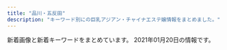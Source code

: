 ```yaml
---
title: "品川・五反田"
description: "キーワード別にの巨乳アジアン・チャイナエステ嬢情報をまとめました。"
---
```


新着画像と新着キーワードをまとめています。
2021年01月20日の情報です。

<DmmAffiliateIns />
<KeywordTable
  shops={
    [
    {
        "keywords": {
            "C": 13
        },
        "name": "\u30de\u30c3\u30b5\u30fc\u30b8\u306e\u5915\u6708",
        "img_links": [
            "http://www.es-yuduki.com/css/nav/nav-004.jpg",
            "http://www.es-yuduki.com/css/nav/nav-001.jpg",
            "http://www.es-yuduki.com/css/nav/nav-007.jpg",
            "http://www.es-yuduki.com/css/nav/change-004.jpg",
            "http://www.es-yuduki.com/css/staff03-b.jpg",
            "http://www.es-yuduki.com/css/staff02-b.jpg",
            "http://www.es-yuduki.com/css/progress08.jpg",
            "http://www.es-yuduki.com/css/staff03.jpg",
            "http://www.es-yuduki.com/css/progress04.jpg",
            "http://www.es-yuduki.com/css/nav/change-002.jpg",
            "http://www.es-yuduki.com/css/nav/change-005.jpg",
            "http://www.es-yuduki.com/css/main-top05.png",
            "http://www.es-yuduki.com/css/coupon003.jpg",
            "http://www.es-yuduki.com/css/progress03.jpg",
            "http://www.es-yuduki.com/css/staff02.jpg",
            "http://www.es-yuduki.com/css/nav/nav-0003.jpg",
            "http://www.es-yuduki.com/css/nav/nav-005.jpg",
            "http://www.es-yuduki.com/css/progress06.jpg",
            "http://www.es-yuduki.com/css/kanban.jpg",
            "http://www.es-yuduki.com/css/head.jpg",
            "http://www.es-yuduki.com/css/progress01.jpg",
            "http://www.es-yuduki.com/css/progress07.jpg",
            "http://www.es-yuduki.com/css/staff01.jpg",
            "http://www.es-yuduki.com/css/nav/change-007.jpg",
            "http://www.es-yuduki.com/css/progress05.jpg",
            "http://www.es-yuduki.com/css/nav/change-001.jpg",
            "http://www.es-yuduki.com/css/staff00.jpg",
            "http://www.es-yuduki.com/css/nav/nav-006.jpg",
            "http://www.es-yuduki.com/css/staff01-b.jpg",
            "http://www.es-yuduki.com/css/nav/nav-002.jpg",
            "http://www.es-yuduki.com/css/nav/change-0003.jpg",
            "http://www.es-yuduki.com/css/nav/change-006.jpg",
            "http://www.es-yuduki.com/css/progress02.jpg"
        ],
        "station": "JR\u4e94\u53cd\u7530\u99c5\u897f\u53e3",
        "url": "http://www.es-yuduki.com/"
    },
    {
        "url": "http://lacure.link/",
        "img_links": [
            "http://lacure.link/images/news.png",
            "http://lacure.link/images/g2.jpg",
            "http://lacure.link/images/yuki.jpg",
            "http://lacure.link/images/sayuri.jpg",
            "http://lacure.link/images/s1.jpg",
            "http://lacure.link/images/r2.jpg",
            "http://lacure.link/images/r5.jpg",
            "http://lacure.link/images/top2.jpg",
            "http://lacure.link/images/face.png",
            "http://lacure.link/images/g5.jpg",
            "http://lacure.link/images/g6.jpg",
            "http://lacure.link/images/s_staff.png",
            "http://lacure.link/images/kol.jpg",
            "http://lacure.link/images/zi.png",
            "http://lacure.link/images/g1.jpg",
            "http://lacure.link/images/r1.jpg",
            "http://lacure.link/images/g0.jpg",
            "http://lacure.link/images/r6.jpg",
            "http://lacure.link/images/asali.jpg",
            "http://lacure.link/images/kiki.jpg",
            "http://lacure.link/images/r4.jpg",
            "http://lacure.link/images/gb01.png",
            "http://lacure.link/images/r3.jpg",
            "http://lacure.link/images/g3.jpg",
            "http://lacure.link/images/left3.png"
        ],
        "station": "\u6238\u8d8a\u9280\u5ea7\u99c5",
        "name": "\u30e9\u30ad\u30e5\u30a2",
        "keywords": {}
    },
    {
        "img_links": [
            "http://hanagoromo.work/miyuki.jpg",
            "http://hanagoromo.work/rie1.jpg",
            "http://hanagoromo.work/1.jpg",
            "http://hanagoromo.work/s1.png",
            "http://hanagoromo.work/mens-esthe1.png",
            "http://hanagoromo.work/mio2.jpg",
            "http://hanagoromo.work/hitomi2.jpg",
            "http://hanagoromo.work/2.jpg",
            "http://hanagoromo.work/nana.jpg",
            "http://hanagoromo.work/4.jpg",
            "http://hanagoromo.work/interior_t.jpg",
            "http://hanagoromo.work/6.jpg",
            "http://hanagoromo.work/staff_t.jpg",
            "http://hanagoromo.work/nana1.jpg",
            "http://hanagoromo.work/ai3.jpg",
            "http://hanagoromo.work/sys.jpg",
            "http://hanagoromo.work/nana2.jpg",
            "http://hanagoromo.work/b2.jpg",
            "http://hanagoromo.work/miyuki1.jpg",
            "http://hanagoromo.work/rina1.jpeg",
            "http://hanagoromo.work/rina2.jpeg",
            "http://hanagoromo.work/yuna2.jpg",
            "http://hanagoromo.work/112.jpg",
            "http://hanagoromo.work/mio.jpg",
            "http://hanagoromo.work/head.jpg",
            "http://hanagoromo.work/yuna1.jpg",
            "http://hanagoromo.work/3.jpg",
            "http://hanagoromo.work/hitomi.jpg",
            "http://hanagoromo.work/yuyu.jpg",
            "http://hanagoromo.work/yumi.jpg",
            "http://hanagoromo.work/hitomi1.jpg",
            "http://hanagoromo.work/interior1.jpg",
            "http://hanagoromo.work/ai2.jpg",
            "http://hanagoromo.work/main_top.jpg",
            "http://hanagoromo.work/mio1.jpg",
            "http://hanagoromo.work/b1.jpg",
            "http://hanagoromo.work/tina.jpg",
            "http://hanagoromo.work/tina2.jpg",
            "http://hanagoromo.work/b3.jpg",
            "http://hanagoromo.work/ta.png",
            "http://hanagoromo.work/int2.jpg",
            "http://hanagoromo.work/yumi1.jpg"
        ],
        "keywords": {},
        "name": "\u82b1\u8863",
        "station": "JR\u4e94\u53cd\u7530\u99c5",
        "url": "http://hanagoromo.work/"
    },
    {
        "name": "\u30d5\u30ed\u30fc\u30e9",
        "url": "http://f-aroma.info/",
        "img_links": [
            "http://f-aroma.info/wp/wp-content/themes/Butterfly2_ver_1_3/images/call.png",
            "http://f-aroma.info/wp/wp-content/themes/Butterfly2_ver_1_3/images/room/1.jpg",
            "http://f-aroma.info/wp/wp-content/uploads/2019/08/ersrdtyfugi.jpg",
            "http://f-aroma.info/wp/wp-content/uploads/2017/11/huisahiusahiusa21.jpg",
            "http://f-aroma.info/wp/wp-content/uploads/2018/12/ksmamamalala.jpg",
            "http://f-aroma.info/wp/wp-content/uploads/2018/01/sioaahso21.jpg",
            "http://f-aroma.info/wp/wp-content/uploads/2019/04/sahuisaioaa.jpg",
            "http://f-aroma.info/wp/wp-content/uploads/2019/09/erstdyfusa.jpg",
            "http://f-aroma.info/wp/wp-content/uploads/2019/07/trdyfugiho.jpg",
            "http://f-aroma.info/wp/wp-content/uploads/2019/09/2a602101905d29ed1e80bee4c4c6b1c1.jpg",
            "http://f-aroma.info/wp/wp-content/uploads/2017/11/uhiuhhuihiuhiusa121.jpg",
            "http://f-aroma.info/wp/wp-content/themes/Butterfly2_ver_1_3/event/top-img01.png",
            "http://f-aroma.info/wp/wp-content/uploads/2019/09/serdtytfuygiuhosa.jpg",
            "http://f-aroma.info/wp/wp-content/themes/Butterfly2_ver_1_3/event/top-img02.png",
            "http://f-aroma.info/wp/wp-content/uploads/2018/05/hsiojiolasa.jpg",
            "http://f-aroma.info/wp/wp-content/uploads/2019/03/sahuisjoialsklma.jpg",
            "http://f-aroma.info/wp/wp-content/uploads/2017/07/hitomichan01.jpg",
            "http://f-aroma.info/wp/wp-content/uploads/2020/10/4w5e4r6tuygiho.jpg",
            "http://f-aroma.info/wp/wp-content/uploads/2017/08/nananananana.jpg",
            "http://f-aroma.info/wp/wp-content/themes/Butterfly2_ver_1_3/images/tel.png",
            "http://f-aroma.info/wp/wp-content/uploads/2018/11/smaskoasaa.jpg",
            "http://f-aroma.info/wp/wp-content/uploads/2019/12/aewrstdyfugi.jpg",
            "http://f-aroma.info/wp/wp-content/uploads/2018/04/joijsoijasasaa.jpg",
            "http://f-aroma.info/wp/wp-content/themes/Butterfly2_ver_1_3/event/top-img03.png"
        ],
        "station": "JR\u54c1\u5ddd\u99c5\u9ad8\u8f2a\u53e3",
        "keywords": {
            "E": 4,
            "C": 10,
            "F": 2,
            "D": 18
        }
    },
    {
        "name": "\u7d2b\u306e\u8776",
        "url": "http://p-fly.work/",
        "keywords": {},
        "station": "JR\u4e94\u53cd\u7530\u99c5\u897f\u53e3",
        "img_links": [
            "http://p-fly.work/img/mai1.jpg",
            "http://p-fly.work/images/staff_t.png",
            "http://p-fly.work/staff/kiki.jpg",
            "http://p-fly.work/images/b2.jpg",
            "http://p-fly.work/staff/mai.jpg",
            "http://p-fly.work/images/sys3.jpg",
            "http://p-fly.work/images/b1.jpg",
            "http://p-fly.work/staff/sara.jpg",
            "http://p-fly.work/images/interior_t.png",
            "http://p-fly.work/images/head.png",
            "http://p-fly.work/images/mobile.jpg",
            "http://p-fly.work/images/tr.jpg",
            "http://p-fly.work/images/sys4.png",
            "http://p-fly.work/images/int2.png",
            "http://p-fly.work/images/line.png",
            "http://p-fly.work/images/7.jpg",
            "http://p-fly.work/staff/yuyu.jpg",
            "http://p-fly.work/images/news.jpg",
            "http://p-fly.work/images/b3.jpg",
            "http://p-fly.work/img/kiki1.jpg",
            "http://p-fly.work/img/sara1.jpg",
            "http://p-fly.work/images/ac1.jpg",
            "http://p-fly.work/images/9.jpg",
            "http://p-fly.work/images/12.jpg",
            "http://p-fly.work/images/1.jpg",
            "http://p-fly.work/images/sys2.jpg",
            "http://p-fly.work/img/yuyu1.jpg",
            "http://p-fly.work/images/int1.jpg",
            "http://p-fly.work/images/sys1.jpg"
        ]
    },
    {
        "url": "http://www.kenkou-house.info/",
        "img_links": [
            "http://www.kenkou-house.info/img/s20.jpg",
            "http://www.kenkou-house.info/img/s1.jpg",
            "http://www.kenkou-house.info/img/s13.jpg",
            "http://www.kenkou-house.info/img/Himawari_160_45.png",
            "http://www.kenkou-house.info/img/m7.png",
            "http://www.kenkou-house.info/img/Himawari_468_60.png",
            "http://www.kenkou-house.info/img/m1.png",
            "http://www.kenkou-house.info/img/m3.png",
            "http://www.kenkou-house.info/img/s12.jpg",
            "http://www.kenkou-house.info/img/m4.png",
            "http://www.kenkou-house.info/img/s16.jpg",
            "http://www.kenkou-house.info/img/s33.jpg",
            "http://www.kenkou-house.info/img/m2.png",
            "http://www.kenkou-house.info/img/bottmo-ritght.png",
            "http://www.kenkou-house.info/img/m8.png",
            "http://www.kenkou-house.info/img/s14.jpg",
            "http://www.kenkou-house.info/img/Himawari_88_31.png",
            "http://www.kenkou-house.info/img/s22.jpg",
            "http://www.kenkou-house.info/img/s4.jpg",
            "http://www.kenkou-house.info/img/s61.jpg",
            "http://www.kenkou-house.info/img/door.png",
            "http://www.kenkou-house.info/img/body-.png",
            "http://www.kenkou-house.info/img/bottmo-left.png",
            "http://www.kenkou-house.info/img/s15.jpg",
            "http://www.kenkou-house.info/img/s.png",
            "http://www.kenkou-house.info/img/s11.jpg",
            "http://www.kenkou-house.info/img/play.png",
            "http://www.kenkou-house.info/img/Himawari_200_40.png",
            "http://www.kenkou-house.info/img/s17.jpg",
            "http://www.kenkou-house.info/img/s91.jpg",
            "http://www.kenkou-house.info/img/head.png",
            "http://www.kenkou-house.info/img/m6.png",
            "http://www.kenkou-house.info/img/s7.jpg",
            "http://www.kenkou-house.info/img/m5.png",
            "http://www.kenkou-house.info/img/s21.jpg"
        ],
        "keywords": {
            "C": 8
        },
        "station": "JR\u4e94\u53cd\u7530\u99c5\u6771\u53e3",
        "name": "\u3072\u307e\u308f\u308a"
    },
    {
        "name": "\u6708\u306e\u548c",
        "img_links": [
            "https://tsukiwa.info/img/news1.png",
            "https://tsukiwa.info/img/staff/no_image.jpg",
            "https://tsukiwa.info/img/akusesu-top0.jpg",
            "https://tsukiwa.info/img/staff/rumi2.jpg",
            "https://tsukiwa.info/img/staff/koko3.jpg",
            "https://tsukiwa.info/img/pickupGirl.png",
            "https://tsukiwa.info/img/staff/rui1.jpg",
            "https://tsukiwa.info/img/staff/E802DAC6-D883-4C9C-B9A5-1A9316488333.jpeg",
            "https://tsukiwa.info/img/staff/ami11.jpg",
            "https://www.a-side.com/ad/koko/include/banner/koko_200x40.png",
            "https://tsukiwa.info/img/staff/ruru1.jpg",
            "https://tsukiwa.info/img/staff/5AD524C3-384E-48C5-9527-57A24BF6D687.jpeg",
            "https://tsukiwa.info/img/staff/g12.jpg",
            "https://tsukiwa.info/img/staff/mimi202012.jpg",
            "https://tsukiwa.info/img/staff/0F86FB97-EB60-4134-8676-FF3B3A3D0CA4.jpeg",
            "https://tsukiwa.info/img/staff/sara242.jpg",
            "https://tsukiwa.info/img/staff/mimi20202.jpg",
            "https://tsukiwa.info/img/bar_gallery.png",
            "https://tsukiwa.info/img/staff_top/20201219_1.jpg",
            "https://tsukiwa.info/img/staff/g121.jpg",
            "https://tsukiwa.info/img/staff/rumi04.jpg",
            "https://tsukiwa.info/img/staff/DADEBD01-F5CA-46C7-927F-3E3A3F3038AB.jpeg",
            "https://tsukiwa.info/img/bar_staff.png",
            "https://tsukiwa.info/img/staff/2106DD3F-7D85-42EC-8B2D-132895EFEE67.jpeg",
            "https://tsukiwa.info/img/staff/rui2.jpg",
            "https://tsukiwa.info/img/staff/mimi01.jpg",
            "https://tsukiwa.info/img/staff/2E3C537C-38BC-4549-894E-B9C32DC069BA.jpeg",
            "https://tsukiwa.info/img/staff/risa02.jpg",
            "https://tsukiwa.info/img/staff_top/20201219_2.jpg",
            "https://tsukiwa.info/img/staff/sara243.jpg",
            "https://tsukiwa.info/img/bar_profile.png",
            "https://tsukiwa.info/img/event/camp03.jpg",
            "https://tsukiwa.info/img/staff/yuri001.jpg",
            "https://tsukiwa.info/img/staff/sara241.jpg",
            "https://tsukiwa.info/img/staff/risa011.jpg",
            "https://tsukiwa.info/img/news3.png",
            "https://tsukiwa.info/img/staff/sara244.jpg",
            "https://tsukiwa.info/img/top_map.jpg",
            "https://tsukiwa.info/img/staff/mika05.jpg",
            "https://tsukiwa.info/img/staff/rumi02.jpg",
            "https://tsukiwa.info/img/bar_top1.png"
        ],
        "keywords": {
            "\u30bb\u30af\u30b7\u30fc": 20
        },
        "station": "JR\u4e94\u53cd\u7530\u99c5\u897f\u53e3",
        "url": "https://tsukiwa.info/"
    },
    {
        "img_links": [
            "http://es-mirei.com/images/returnStaffBtn.png",
            "http://es-mirei.com/staffPhoto/b20170728165256.jpg",
            "http://es-mirei.com/images/store/06.jpg",
            "http://es-mirei.com/staffPhoto/s20170911152114.jpg",
            "http://es-mirei.com/staffPhoto/s20170908125528.jpg",
            "http://es-mirei.com/staffPhoto/b20170911152114.jpg",
            "http://es-mirei.com/staffPhoto/b20170728165536.jpg",
            "http://es-mirei.com/staffPhoto/s20170728165302.jpg",
            "http://es-mirei.com/images/store/03.jpg",
            "http://es-mirei.com/images/store/04.jpg",
            "http://es-mirei.com/staffPhoto/s20180613122502.jpg",
            "http://es-mirei.com/staffPhoto/b20180209180323.jpg",
            "http://es-mirei.com/images/store/05.jpg",
            "http://es-mirei.com/images/noImg.jpg",
            "http://es-mirei.com/images/store/01.jpg",
            "http://es-mirei.com/staffPhoto/b20170911152129.jpg",
            "http://es-mirei.com/staffPhoto/s20170728165256.jpg",
            "http://es-mirei.com/staffPhoto/s20180209180323.jpg",
            "http://es-mirei.com/staffPhoto/s20170911152129.jpg",
            "http://es-mirei.com/staffPhoto/b20170908125528.jpg",
            "http://es-mirei.com/staffPhoto/b20170728165302.jpg",
            "http://es-mirei.com/images/s3Slider1Images/01.jpg",
            "http://es-mirei.com/images/store/02.jpg",
            "http://es-mirei.com/images/s3Slider1Images/03.jpg",
            "http://es-mirei.com/staffPhoto/s20170728165536.jpg",
            "http://es-mirei.com/images/s3Slider1Images/02.jpg",
            "http://es-mirei.com/staffPhoto/b20180613122502.jpg"
        ],
        "name": "\u7f8e\u4f36",
        "keywords": {
            "85": 2,
            "88": 2,
            "86": 2,
            "E": 8,
            "87": 4
        },
        "url": "http://es-mirei.com/",
        "station": "JR\u4e94\u53cd\u7530\u99c5\u897f\u53e3"
    },
    {
        "keywords": {
            "\u5de8\u4e73": 1,
            "\u4e73": 1,
            "C": 1
        },
        "img_links": [
            "https://static.a-side.com/photo/shop/34644/list.jpg",
            "https://img.a-side.com/photo/index/20210101/34669.jpg",
            "https://img.a-side.com/photo/premium/20210118/30430_01_top1.jpg",
            "https://img.a-side.com/photo/weekly/20210115/top.jpg",
            "https://www.a-side.com/chouraku/images/moved.jpg",
            "https://www.a-side.com/chouraku/staff/ayaka/index.jpg",
            "https://www.a-side.com/chouraku/staff/mina/index.jpg",
            "https://www.a-side.com/include/img/top/button_twitter.png",
            "https://www.a-side.com/chouraku/staff/coco/index.jpg",
            "https://static.a-side.com/photo/shop/34965/list.jpg",
            "https://static.a-side.com/photo/shop/35170/list.jpg",
            "https://www.a-side.com/chouraku/images/info/photo04.jpg",
            "https://www.a-side.com/chouraku/images/info/photo01.jpg",
            "https://www.a-side.com/chouraku/images/info/photo03.jpg",
            "https://www.a-side.com/chouraku/staff/yuri/index.jpg",
            "https://www.a-side.com/chouraku/images/coupon/info.png",
            "https://static.a-side.com/photo/shop/33796/list.jpg",
            "https://www.a-side.com/chouraku/images/top-info201812.jpg",
            "https://www.a-side.com/chouraku/staff/yuki/index.jpg",
            "https://img.a-side.com/photo/digicame/20210115/12568_02.jpg",
            "https://www.a-side.com/chouraku/staff/miyu/index.jpg",
            "https://www.a-side.com/chouraku/staff/mayumi/index.jpg",
            "https://img.a-side.com/photo/koko/24050/thumb.jpg",
            "https://www.a-side.com/chouraku/staff/yui/index.jpg",
            "https://www.a-side.com/chouraku/images/coupon/presented.png",
            "https://www.a-side.com/chouraku/staff/aya/index.jpg",
            "https://img.a-side.com/photo/digicame/20210112/20991_02.jpg",
            "https://static.a-side.com/photo/shop/34987/list.jpg",
            "https://static.a-side.com/photo/shop/34768/list.jpg",
            "https://www.a-side.com/chouraku/staff/moe/index.jpg",
            "https://img.a-side.com/photo/premium/20201218/12823_01_top2.jpg",
            "https://www.a-side.com/chouraku/staff/mimi/index.jpg",
            "https://static.a-side.com/photo/shop/24050/list.jpg",
            "https://img.a-side.com/photo/premium/20201218/12823_01_top1.jpg",
            "https://img.a-side.com/photo/premium/20210113/24050_01_sp.jpg",
            "https://static.a-side.com/photo/shop/34764/list.jpg",
            "https://img.a-side.com/photo/premium/20201127/33649_01_index.jpg",
            "https://img.a-side.com/photo/digicame/20210113/31406_01.jpg",
            "https://www.a-side.com/chouraku/staff/ayumi/index.jpg",
            "https://www.a-side.com/chouraku/staff/mifi/index.jpg",
            "https://www.a-side.com/chouraku/images/info/photo02.jpg",
            "https://img.a-side.com/photo/digicame/20210114/15122_02.jpg",
            "https://static.a-side.com/photo/shop/35000/list.jpg",
            "https://img.a-side.com/photo/digicame/20210112/31399_04.jpg",
            "https://img.a-side.com/photo/digicame/20210112/31399_01.jpg",
            "https://static.a-side.com/photo/shop/35132/list.jpg",
            "https://static.a-side.com/photo/shop/33708/list.jpg",
            "https://www.a-side.com/chouraku/staff/miho/index.jpg",
            "https://img.a-side.com/photo/koko/34987/thumb.jpg",
            "https://www.a-side.com/chouraku/staff/yuna/index.jpg",
            "https://img.a-side.com/photo/koko/32924/thumb.jpg",
            "https://static.a-side.com/photo/shop/34907/list.jpg",
            "https://static.a-side.com/photo/shop/30430/list.jpg",
            "https://static.a-side.com/photo/shop/34961/list.jpg",
            "https://static.a-side.com/photo/shop/22869/list.jpg",
            "https://img.a-side.com/photo/digicame/20210112/20991_01.jpg",
            "https://static.a-side.com/photo/shop/35020/list.jpg",
            "https://img.a-side.com/photo/digicame/20210115/29395_02.jpg",
            "https://static.a-side.com/photo/shop/34660/list.jpg",
            "https://www.a-side.com/chouraku/staff/aiko/index.jpg",
            "https://img.a-side.com/photo/digicame/20210115/29625_04.jpg",
            "https://static.a-side.com/photo/shop/33915/list.jpg",
            "https://img.a-side.com/photo/digicame/20210111/25065_02.jpg",
            "https://www.a-side.com/chouraku/staff/mika/index.jpg",
            "https://img.a-side.com/photo/digicame/20210113/31406_02.jpg",
            "https://img.a-side.com/photo/premium/20210120/34449_01_top1.jpg",
            "https://www.a-side.com/chouraku/images/covergirl.jpg",
            "https://www.a-side.com/chouraku/staff/yumi/index.jpg",
            "https://www.a-side.com/chouraku/staff/yuyu/index.jpg",
            "https://www.a-side.com/chouraku/images/ticket.jpg",
            "https://img.a-side.com/photo/premium/20210111/34449_01_sp.jpg",
            "https://img.a-side.com/photo/premium/20210118/30430_01_top2.jpg",
            "https://www.a-side.com/chouraku/staff/sayuri/index.jpg",
            "https://www.a-side.com/chouraku/staff/emi/index.jpg",
            "https://www.a-side.com/chouraku/staff/yui2/index.jpg",
            "https://www.a-side.com/chouraku/staff/rika/index.jpg",
            "https://img.a-side.com/photo/digicame/20210115/29625_01.jpg",
            "https://static.a-side.com/photo/shop/34669/list.jpg",
            "https://static.a-side.com/photo/shop/35018/list.jpg",
            "https://img.a-side.com/photo/premium/20210120/34449_01_top2.jpg",
            "https://www.a-side.com/chouraku/staff/miki/index.jpg",
            "https://www.a-side.com/chouraku/staff/ami/index.jpg",
            "https://img.a-side.com/photo/koko/34965/thumb.jpg",
            "https://static.a-side.com/photo/shop/34847/list.jpg",
            "https://static.a-side.com/photo/shop/33321/list.jpg",
            "https://www.a-side.com/chouraku/staff/yuu/index.jpg",
            "https://static.a-side.com/photo/shop/16032/list.jpg",
            "https://img.a-side.com/photo/premium/20210112/30430_01_sp.jpg",
            "https://www.a-side.com/chouraku/staff/ai/index.jpg",
            "https://www.a-side.com/chouraku/images/line.jpg",
            "https://static.a-side.com/photo/shop/35149/list.jpg",
            "https://static.a-side.com/photo/shop/33596/list.jpg",
            "https://img.a-side.com/photo/premium/20210115/33456_01_sp.jpg"
        ],
        "station": "JR\u4e94\u53cd\u7530\u99c5\u897f\u53e3",
        "name": "\u9577\u697d",
        "url": "https://www.a-side.com/chouraku/"
    },
    {
        "img_links": [
            "https://b.st-hatena.com/images/entry-button/button-only@2x.png",
            "https://www.hatena.ne.jp/images/wwwridge/ok@2x.png",
            "http://b.hatena.ne.jp/images/v4/public/add/hatenabookmark_ios7.png",
            "https://www.hatena.ne.jp/images/wwwridge/help@2x.png",
            "http://momipara.jp/img/link/momi88.jpg",
            "http://\u30a2\u30b8\u30a2\u30f3\u30a8\u30b9\u30c6.biz/images/88-31.jpg",
            "http://b.hatena.ne.jp/images/v4/public/add/hatenabookmark_android.png",
            "https://www.hatena.ne.jp/images/wwwridge/ng@2x.png"
        ],
        "keywords": {},
        "station": "JR\u4e94\u53cd\u7530\u99c5\u897f\u53e3",
        "url": "https://loveraspberry.eei.jp/",
        "name": "\u7652\u3057\u30cf\u30a6\u30b9"
    },
    {
        "keywords": {
            "G": 1,
            "84": 5,
            "C": 3,
            "88": 3,
            "90": 2,
            "87": 2,
            "D": 5,
            "86": 2,
            "E": 5
        },
        "station": "JR\u4e94\u53cd\u7530\u99c5\u6771\u53e3",
        "url": "http://www.relax-fuyou.info/",
        "img_links": [
            "http://www.relax-fuyou.info/img/st161.jpg",
            "http://www.relax-fuyou.info/img/st201.jpg",
            "http://www.relax-fuyou.info/img/sta5.jpg",
            "http://www.relax-fuyou.info/img/st150.jpg",
            "http://www.relax-fuyou.info/img/st1.jpg",
            "http://www.relax-fuyou.info/img/sta20.jpg",
            "http://www.relax-fuyou.info/img/st42.jpg",
            "http://www.relax-fuyou.info/img/sta19.jpg",
            "http://www.relax-fuyou.info/img/st171.jpg",
            "http://www.relax-fuyou.info/img/sta18.jpg",
            "http://www.relax-fuyou.info/img/st11.jpg",
            "http://www.relax-fuyou.info/img/st181.jpg",
            "http://www.relax-fuyou.info/img/st140.jpg",
            "http://www.relax-fuyou.info/img/sta8.jpg",
            "http://www.relax-fuyou.info/img/st72.jpg",
            "http://www.relax-fuyou.info/img/st7.jpg",
            "http://www.relax-fuyou.info/img/sta1.jpg",
            "http://www.relax-fuyou.info/img/st17.jpg",
            "http://www.relax-fuyou.info/img/sta15.jpg",
            "http://www.relax-fuyou.info/img/sta17.jpg",
            "http://www.relax-fuyou.info/img/st160.jpg",
            "http://www.relax-fuyou.info/img/st5.jpg",
            "http://www.relax-fuyou.info/img/st8.jpg",
            "http://www.relax-fuyou.info/img/st191.jpg",
            "http://www.relax-fuyou.info/img/top.jpg",
            "http://www.relax-fuyou.info/img/st10.jpg",
            "http://www.relax-fuyou.info/img/st71.jpg",
            "http://www.relax-fuyou.info/img/st141.jpg",
            "http://www.relax-fuyou.info/img/st110.jpg",
            "http://www.relax-fuyou.info/img/r9.jpg",
            "http://www.relax-fuyou.info/img/sta16.jpg",
            "http://www.relax-fuyou.info/img/st41.jpg"
        ],
        "name": "\u8299\u84c9\uff5e\u30d5\u30e8\u30a6\uff5e"
    },
    {
        "img_links": [
            "http://www.relax-cs.com/images/image-2.jpg",
            "http://www.relax-cs.com/css/progress-01.jpg",
            "http://www.relax-cs.com/images/image-04.jpg",
            "http://www.relax-cs.com/css/staff/staff01.jpg",
            "http://www.relax-cs.com/images/image-1.jpg",
            "http://www.relax-cs.com/css/tdimg007.jpg",
            "http://www.relax-cs.com/css/nav/nav-003.jpg",
            "http://www.relax-cs.com/css/nav/nav-002.jpg",
            "http://www.relax-cs.com/css/staff/staff007.jpg",
            "http://www.relax-cs.com/css/nav/change-006.jpg",
            "http://www.relax-cs.com/css/tdimg03.jpg",
            "http://www.relax-cs.com/css/nav/nav-004.jpg",
            "http://www.relax-cs.com/css/staff/staff10.jpg",
            "http://www.relax-cs.com/css/tdimg06.jpg",
            "http://www.relax-cs.com/images/staff10.jpg",
            "http://www.relax-cs.com/css/nav/nav-005.jpg",
            "http://www.relax-cs.com/css/nav/nav-001.jpg",
            "http://www.relax-cs.com/css/tdimg01.jpg",
            "http://www.relax-cs.com/images/staff05.jpg",
            "http://www.relax-cs.com/css/nav/change-005.jpg",
            "http://www.relax-cs.com/images/staff007.jpg",
            "http://www.relax-cs.com/images/staff03.jpg",
            "http://www.relax-cs.com/css/staff/staff02.jpg",
            "http://www.relax-cs.com/css/keiraku-img02.jpg",
            "http://www.relax-cs.com/css/nav/change-001.jpg",
            "http://www.relax-cs.com/css/progress-02.jpg",
            "http://www.relax-cs.com/css/tdimg005.jpg",
            "http://www.relax-cs.com/css/progress-03.jpg",
            "http://www.relax-cs.com/css/staff/staff06.jpg",
            "http://www.relax-cs.com/css/nav/nav-006.jpg",
            "http://www.relax-cs.com/css/nav/change-002.jpg",
            "http://www.relax-cs.com/images/image-6.jpg",
            "http://www.relax-cs.com/images/image-3.jpg",
            "http://www.relax-cs.com/css/keiraku-img01.jpg",
            "http://www.relax-cs.com/css/keiraku-img03.jpg",
            "http://www.relax-cs.com/css/nav/change-007.jpg",
            "http://www.relax-cs.com/css/nav/change-004.jpg",
            "http://www.relax-cs.com/images/image-05.jpg",
            "http://www.relax-cs.com/css/top-change.jpg",
            "http://www.relax-cs.com/css/progress-04.jpg",
            "http://www.relax-cs.com/css/tdimg02.jpg",
            "http://www.relax-cs.com/css/keiraku-img04.jpg",
            "http://www.relax-cs.com/css/nav/nav-007.jpg",
            "http://www.relax-cs.com/images/staff01.jpg",
            "http://www.relax-cs.com/css/tdimg004.jpg",
            "http://www.relax-cs.com/css/nav/change-003.jpg",
            "http://www.relax-cs.com/images/image-07.jpg"
        ],
        "station": "JR\u4e94\u53cd\u7530\u99c5\u897f\u53e3",
        "name": "\u30af\u30e9\u30ea\u30bb\u30fc\u30b8 \uff5eClary Sage\uff5e",
        "keywords": {
            "C": 8
        },
        "url": "http://www.relax-cs.com/"
    },
    {
        "url": "http://hi-msg.com/tonpoh/",
        "name": "\u30c8\u30f3\u30dd\u30fc",
        "station": "JR\u4e94\u53cd\u7530\u99c5\u897f\u53e3",
        "keywords": {},
        "img_links": [
            "http://hi-msg.com/tonpoh/images/p-12.jpg",
            "http://hi-msg.com/tonpoh/images/p-1.jpg",
            "http://hi-msg.com/tonpoh/images/p-8-1.jpg",
            "http://hi-msg.com/tonpoh/images/p-11-1.jpg",
            "http://hi-msg.com/tonpoh/images/p-13-1.jpg",
            "http://hi-msg.com/tonpoh/images/p-7-1.jpg",
            "http://hi-msg.com/tonpoh/images/s1.png",
            "http://hi-msg.com/tonpoh/images/tit-staff.png",
            "http://hi-msg.com/tonpoh/images/p-14.jpg",
            "http://hi-msg.com/tonpoh/images/p-12-1.jpg",
            "http://hi-msg.com/tonpoh/images/s4.jpg",
            "http://hi-msg.com/tonpoh/images/p-14-1.jpg",
            "http://hi-msg.com/tonpoh/images/ll.png",
            "http://hi-msg.com/tonpoh/images/no.png",
            "http://hi-msg.com/tonpoh/images/fla-3.png",
            "http://hi-msg.com/tonpoh/images/l.png",
            "http://hi-msg.com/tonpoh/images/p-10.jpg",
            "http://hi-msg.com/tonpoh/images/fla.png",
            "http://hi-msg.com/tonpoh/images/p-9-1.jpg",
            "http://hi-msg.com/tonpoh/images/s9.png",
            "http://hi-msg.com/tonpoh/images/botton.png",
            "http://hi-msg.com/tonpoh/images/p-0.jpg",
            "http://hi-msg.com/tonpoh/images/s5.png",
            "http://hi-msg.com/tonpoh/images/p-11.jpg",
            "http://hi-msg.com/tonpoh/images/p-13.jpg",
            "http://hi-msg.com/tonpoh/images/s8.png",
            "http://hi-msg.com/tonpoh/images/fla-1.png",
            "http://hi-msg.com/tonpoh/images/p-7.jpg",
            "http://hi-msg.com/tonpoh/images/p-6-1.jpg",
            "http://hi-msg.com/tonpoh/images/p-2.jpg",
            "http://hi-msg.com/tonpoh/images/p-5.jpg",
            "http://hi-msg.com/tonpoh/images/tit-sys.png",
            "http://hi-msg.com/tonpoh/images/s6.png",
            "http://hi-msg.com/tonpoh/images/line.png",
            "http://hi-msg.com/tonpoh/images/p-10-1.jpg",
            "http://hi-msg.com/tonpoh/images/p-4.jpg",
            "http://hi-msg.com/tonpoh/images/p-8.jpg",
            "http://hi-msg.com/tonpoh/images/p-9.jpg",
            "http://hi-msg.com/tonpoh/images/p-6.jpg"
        ]
    },
    {
        "keywords": {},
        "station": "JR\u4e94\u53cd\u7530\u99c5\u897f\u53e3",
        "url": "http://gotanda.pepper.jp/",
        "name": "\u4e94\u53cd\u7530\u30e1\u30c7\u30a3\u30ab\u30eb\u30a8\u30f3",
        "img_links": [
            "http://gotanda.pepper.jp/m048.png",
            "http://gotanda.pepper.jp/m049.png",
            "http://gotanda.pepper.jp/1-01.png",
            "http://gotanda.pepper.jp/m02272.jpg",
            "http://gotanda.pepper.jp/gotanda001.jpg",
            "http://gotanda.pepper.jp/20151109231038834554.jpg",
            "http://gotanda.pepper.jp/m173.jpg"
        ]
    },
    {
        "station": "JR\u54c1\u5ddd\u99c5\u9ad8\u8f2a\u53e3",
        "img_links": [
            "http://www.kouroku-este.com/img/staff/aaa/aaa1.jpg",
            "http://www.kouroku-este.com/img/staff/fff/s-fff2.jpg",
            "http://www.kouroku-este.com/img/staff/eee/s-eee2.jpg",
            "http://www.kouroku-este.com/img/staff/aaa/aaa2.jpg",
            "http://www.kouroku-este.com/img/top/listmark1.png",
            "http://www.kouroku-este.com/img/staff/eee/s-eee1.jpg",
            "http://www.kouroku-este.com/img/menu/info_r.jpg",
            "http://www.kouroku-este.com/img/staff/ggg/ggg1.jpg",
            "http://www.kouroku-este.com/img/staff/ccc/ccc1.jpg",
            "http://www.kouroku-este.com/img/staff/fff/s-fff1.jpg",
            "http://www.kouroku-este.com/img/staff/ccc/ccc2.jpg",
            "http://www.kouroku-este.com/img/staff/bbb/bbb1.jpg",
            "http://www.kouroku-este.com/img/system/service01.jpg",
            "http://www.kouroku-este.com/img/system/service02.jpg"
        ],
        "url": "http://www.kouroku-este.com/",
        "name": "\u5eb7\u7984",
        "keywords": {
            "C": 15
        }
    }
]
}
/>
<DmmAffiliateScript />
